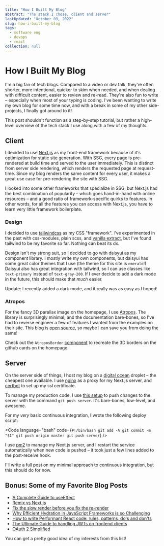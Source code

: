 ```yaml
---
title: "How I Built My Blog"
abstract: "The stack I chose, client and server"
lastUpdated: "October 09, 2022"
slug: how-i-built-my-blog
tags:
  - software eng
  - devops
  - react
collection: null
---
```


# How I Built My Blog

I'm a big fan of tech blogs. Compared to a video or dev talk, they're often shorter, more intentional, quicker to skim when needed, and when dealing with difficult content, easier to review and re-read. They're also fun to write – especially when most of your typing is coding. I've been wanting to write my own blog for some time now, and with a break in some of my other side-projects, I finally got around to it!

This post shouldn't function as a step-by-step tutorial, but rather a high-level overview of the tech stack I use along with a few of my thoughts.

## Client

I decided to use [Next.js](https://nextjs.org/) as my front-end framework because of it's optimization for static site generation. With SSG, every page is pre-rendered at build time and served to the user immediately. This is distinct from server side rendering, which renders the requested page at request-time. Since my blog renders the same content for every user, it makes a great use case for pre-rendering the site with SSG.

I looked into some other frameworks that specialize in SSG, but Next.js had the best combination of popularity – which goes hand-in-hand with online resources – and a good ratio of framework-specific quirks to features. In other words, for all the features you can access with Next.js, you have to learn very little framework boilerplate.

### Design

I decided to use [tailwindcss](https://tailwindcss.com/) as my CSS "framework". I've experimented in the past with css-modules, plain scss, and [vanilla extract](https://vanilla-extract.style/), but I've found tailwind to be my favorite so far. Nothing can beat its dx.

Design isn't my strong suit, so I decided to go with [daisyui](https://daisyui.com/) as my component library. I mostly write my own components, but daisyui has some great color themes that I use (the theme for this site is `emerald`!) Daisyui also has great integration with tailwind, so I can use classes like `text-primary` instead of `text-gray-200`. If I ever decide to add a dark mode in the future, this should make that _much_ easier.

<Aside>

Update: I recently added a dark mode, and it really was as easy as I hoped!

</Aside>

### Atropos

For the fancy 3D parallax image on the homepage, I use [Atropos](https://atroposjs.com/). The library is surprisingly minimal, and the documentation bare-bones, so I've had to reverse engineer a few of features I wanted from the examples on their site. This blog is [open source](https://github.com/ElanMedoff/personal-site), so maybe I can save you from doing the same!

<Info>

Check out the `AtroposBorder` [component](https://github.com/ElanMedoff/personal-site/blob/master/components/AtroposBorder.tsx) to recreate the 3D borders on the github cards on the <Link href="/">homepage</Link>.

</Info>

## Server

On the server side of things, I host my blog on a [digital ocean](https://www.digitalocean.com/) droplet – the cheapest one available. I use [nginx](https://www.nginx.com/) as a proxy for my Next.js server, and [certbot](https://certbot.eff.org/) to set up my ssl certificate.

To manage my production code, I use [this setup](https://toroid.org/git-website-howto) to push changes to the server with the command `git push server`. It's bare-bones, low-level, and awesome.

For my _very_ basic continuous integration, I wrote the following deploy script:

<Code language="bash" code={`
#!/bin/bash
git add -A
git commit -m "$1"
git push origin master
git push server
`} />

I use [pm2](https://pm2.keymetrics.io/) to manage my Next.js server, and I restart the service automatically when new code is pushed – it took just a few lines added to the post-receive hook.

I'll write a full post on my minimal approach to continuous integration, but this should do for now.

## Bonus: Some of my Favorite Blog Posts

- [A Complete Guide to useEffect](https://overreacted.io/a-complete-guide-to-useeffect/)
- [Remix vs Next.js](https://remix.run/blog/remix-vs-next)
- [Fix the slow render before you fix the re-render](https://kentcdodds.com/blog/fix-the-slow-render-before-you-fix-the-re-render)
- [Why Efficient Hydration in JavaScript Frameworks is so Challenging](https://dev.to/this-is-learning/why-efficient-hydration-in-javascript-frameworks-is-so-challenging-1ca3)
- [How to write Performant React code: rules, patterns, do's and don'ts](https://www.developerway.com/posts/how-to-write-performant-react-code)
- [The Ultimate Guide to handling JWTs on frontend clients](https://hasura.io/blog/best-practices-of-using-jwt-with-graphql)
- [OAuth 2 Simplified](https://aaronparecki.com/oauth-2-simplified/)

You can get a pretty good idea of my interests from this list!
